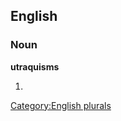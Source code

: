 ==English==

===Noun===
'''utraquisms'''

# {{plural of|[[utraquism]]}}

[[Category:English plurals]]